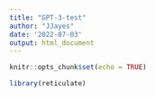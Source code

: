 ```yaml
---
title: "GPT-3-test"
author: "JJayes"
date: '2022-07-03'
output: html_document
---
```


```r
knitr::opts_chunk$set(echo = TRUE)
```

```r
library(reticulate)
```

```python



```

